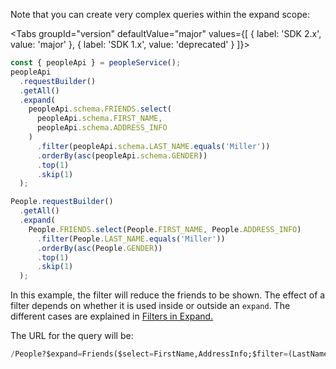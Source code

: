 
Note that you can create very complex queries within the expand scope:

<Tabs groupId="version" defaultValue="major" values={[ { label: 'SDK 2.x', value: 'major' }, { label: 'SDK 1.x', value: 'deprecated' } ]}>
<TabItem value="major">

```ts
const { peopleApi } = peopleService();
peopleApi
  .requestBuilder()
  .getAll()
  .expand(
    peopleApi.schema.FRIENDS.select(
      peopleApi.schema.FIRST_NAME,
      peopleApi.schema.ADDRESS_INFO
    )
      .filter(peopleApi.schema.LAST_NAME.equals('Miller'))
      .orderBy(asc(peopleApi.schema.GENDER))
      .top(1)
      .skip(1)
  );
```

</TabItem>
<TabItem value="deprecated">

```ts
People.requestBuilder()
  .getAll()
  .expand(
    People.FRIENDS.select(People.FIRST_NAME, People.ADDRESS_INFO)
      .filter(People.LAST_NAME.equals('Miller'))
      .orderBy(asc(People.GENDER))
      .top(1)
      .skip(1)
  );
```

</TabItem>
</Tabs>

In this example, the filter will reduce the friends to be shown.
The effect of a filter depends on whether it is used inside or outside an `expand`.
The different cases are explained in [Filters in Expand.](#filterParentChildren)

The URL for the query will be:

```sql
/People?$expand=Friends($select=FirstName,AddressInfo;$filter=(LastName eq 'Miller');$skip=1;$top=1;$orderby=Gender asc)
```
